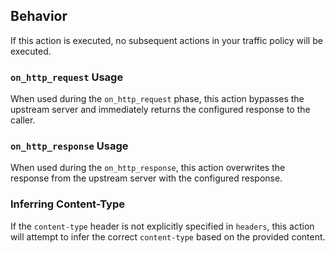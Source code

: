 ## Behavior

If this action is executed, no subsequent actions in your traffic policy will
be executed.

### `on_http_request` Usage

When used during the `on_http_request` phase, this action bypasses the upstream server and
immediately returns the configured response to the caller.

### `on_http_response` Usage

When used during the `on_http_response`, this action overwrites the response from the
upstream server with the configured response.

### Inferring Content-Type

If the `content-type` header is not explicitly specified in `headers`, this
action will attempt to infer the correct `content-type` based on the provided
content.
